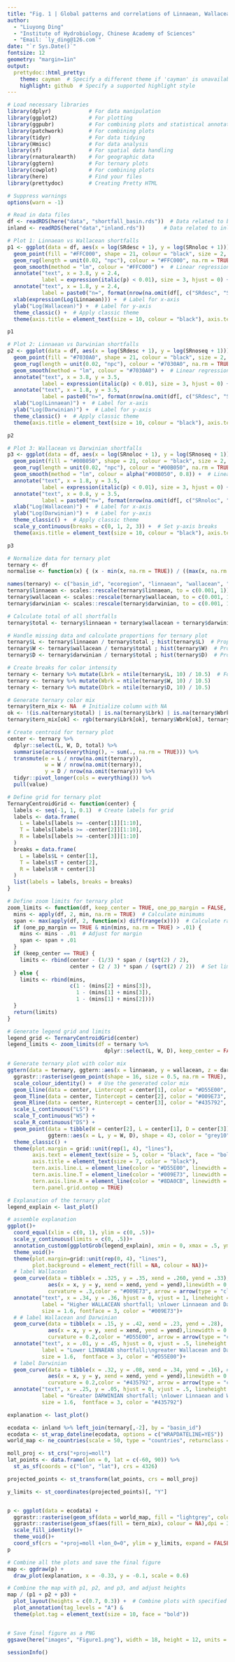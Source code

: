 ---
title: "Fig. 1 | Global patterns and correlations of Linnaean, Wallacean, and Darwinian shortfalls in freshwater fish biodiversity across 3,364 drainage basins"
author: 
  - "Liuyong Ding"
  - "Institute of Hydrobiology, Chinese Academy of Sciences"
  - "Email: `ly_ding@126.com`" 
date: "`r Sys.Date()`"    
fontsize: 12              
geometry: "margin=1in"    
output: 
  prettydoc::html_pretty:
    theme: cayman  # Specify a different theme if 'cayman' is unavailable
    highlight: github  # Specify a supported highlight style
---

```{r setup-libraries}
# Load necessary libraries
library(dplyr)            # For data manipulation
library(ggplot2)          # For plotting
library(ggpubr)           # For combining plots and statistical annotation
library(patchwork)        # For combining plots
library(tidyr)            # For data tidying
library(Hmisc)            # For data analysis
library(sf)               # For spatial data handling
library(rnaturalearth)    # For geographic data
library(ggtern)           # For ternary plots
library(cowplot)          # For combining plots
library(here)             # Find your files
library(prettydoc)        # Creating Pretty HTML

# Suppress warnings
options(warn = -1)
```

```{r}
# Read in data files
df <- readRDS(here("data", "shortfall_basin.rds"))  # Data related to biodiversity shortfalls
inland <- readRDS(here("data","inland.rds"))      # Data related to inland regions

# Plot 1: Linnaean vs Wallacean shortfalls
p1 <- ggplot(data = df, aes(x = log(SRdesc + 1), y = log(SRnoloc + 1))) +
  geom_point(fill = "#FFC000", shape = 21, colour = "black", size = 2, alpha = 0.5, na.rm = TRUE) +  # Scatter plot with customized points
  geom_rug(length = unit(0.02, "npc"), colour = "#FFC000", na.rm = TRUE) +  # Rug plot to show distribution
  geom_smooth(method = "lm", colour = "#FFC000") +  # Linear regression line
  annotate("text", x = 3.8, y = 2.4, 
           label = expression(italic(p) < 0.01), size = 3, hjust = 0) +  # Annotate p-value
  annotate("text", x = 1.8, y = 2.4, 
           label = paste0("n=", format(nrow(na.omit(df[, c("SRdesc", "SRnoloc")])), big.mark = ",", scientific = FALSE)), size = 3, hjust = 0) +  # Annotate sample size
  xlab(expression(Log(Linnaean))) +  # Label for x-axis
  ylab("Log(Wallacean)") +  # Label for y-axis
  theme_classic() +  # Apply classic theme
  theme(axis.title = element_text(size = 10, colour = "black"), axis.text = element_text(size = 9, colour = "black"))  # Customize text size and color

p1

# Plot 2: Linnaean vs Darwinian shortfalls
p2 <- ggplot(data = df, aes(x = log(SRdesc + 1), y = log(SRnoseq + 1))) +
  geom_point(fill = "#7030A0", shape = 21, colour = "black", size = 2, alpha = 0.5, na.rm = TRUE) +  # Scatter plot with customized points
  geom_rug(length = unit(0.02, "npc"), colour = "#7030A0", na.rm = TRUE) +  # Rug plot to show distribution
  geom_smooth(method = "lm", colour = "#7030A0") +  # Linear regression line
  annotate("text", x = 3.8, y = 3.5, 
           label = expression(italic(p) < 0.01), size = 3, hjust = 0) +  # Annotate p-value
  annotate("text", x = 1.8, y = 3.5, 
           label = paste0("n=", format(nrow(na.omit(df[, c("SRdesc", "SRnoseq")])), big.mark = ",", scientific = FALSE)), size = 3, hjust = 0) +  # Annotate sample size
  xlab("Log(Linnaean)") +  # Label for x-axis
  ylab("Log(Darwinian)") +  # Label for y-axis
  theme_classic() +  # Apply classic theme
  theme(axis.title = element_text(size = 10, colour = "black"), axis.text = element_text(size = 9, colour = "black"))  # Customize text size and color

p2

# Plot 3: Wallacean vs Darwinian shortfalls
p3 <- ggplot(data = df, aes(x = log(SRnoloc + 1), y = log(SRnoseq + 1))) +
  geom_point(fill = "#00B050", shape = 21, colour = "black", size = 2, alpha = 0.5, na.rm = TRUE) +  # Scatter plot with customized points
  geom_rug(length = unit(0.02, "npc"), colour = "#00B050", na.rm = TRUE) +  # Rug plot to show distribution
  geom_smooth(method = "lm", colour = alpha("#00B050", 0.8)) +  # Linear regression line
  annotate("text", x = 1.8, y = 3.5, 
           label = expression(italic(p) < 0.01), size = 3, hjust = 0) +  # Annotate p-value
  annotate("text", x = 0.8, y = 3.5, 
           label = paste0("n=", format(nrow(na.omit(df[, c("SRnoloc", "SRnoseq")])), big.mark = ",", scientific = FALSE)), size = 3, hjust = 0) +  # Annotate sample size
  xlab("Log(Wallacean)") +  # Label for x-axis
  ylab("Log(Darwinian)") +  # Label for y-axis
  theme_classic() +  # Apply classic theme
  scale_y_continuous(breaks = c(0, 1, 2, 3)) +  # Set y-axis breaks
  theme(axis.title = element_text(size = 10, colour = "black"), axis.text = element_text(size = 9, colour = "black"))  # Customize text size and color

p3
```

```{r}
# Normalize data for ternary plot
ternary <- df
normalise <- function(x) { (x - min(x, na.rm = TRUE)) / ((max(x, na.rm = TRUE) - min(x, na.rm = TRUE)) + 0.01) }  # Normalization function

names(ternary) <- c("basin_id", "ecoregion", "linnaean", "wallacean", "darwinian")  # Assign meaningful column names
ternary$linnaean <- scales::rescale(ternary$linnaean, to = c(0.001, 1))  # Rescale Linnaean shortfall
ternary$wallacean <- scales::rescale(ternary$wallacean, to = c(0.001, 1))  # Rescale Wallacean shortfall
ternary$darwinian <- scales::rescale(ternary$darwinian, to = c(0.001, 1))  # Rescale Darwinian shortfall

# Calculate total of all shortfalls
ternary$total <- ternary$linnaean + ternary$wallacean + ternary$darwinian

# Handle missing data and calculate proportions for ternary plot
ternary$L <- ternary$linnaean / ternary$total ; hist(ternary$L)  # Proportion of Linnaean shortfall
ternary$W <- ternary$wallacean / ternary$total ; hist(ternary$W)  # Proportion of Wallacean shortfall
ternary$D <- ternary$darwinian / ternary$total ; hist(ternary$D)  # Proportion of Darwinian shortfall

# Create breaks for color intensity
ternary <- ternary %>% mutate(Lbrk = ntile(ternary$L, 10) / 10.5)  # Force breaks between .4 and .8 to reduce color intensity
ternary <- ternary %>% mutate(Wbrk = ntile(ternary$W, 10) / 10.5)
ternary <- ternary %>% mutate(Dbrk = ntile(ternary$D, 10) / 10.5)

# Generate ternary color mix
ternary$tern_mix <- NA  # Initialize column with NA
ok <- !(is.na(ternary$total) | is.na(ternary$Lbrk) | is.na(ternary$Wbrk) | is.na(ternary$Dbrk))
ternary$tern_mix[ok] <- rgb(ternary$Lbrk[ok], ternary$Wbrk[ok], ternary$Dbrk[ok], maxColorValue = 1)  # Ternary color mix

# Create centroid for ternary plot
center <- ternary %>%
  dplyr::select(L, W, D, total) %>%
  summarise(across(everything(), ~ sum(., na.rm = TRUE))) %>%
  transmute(e = L / nrow(na.omit(ternary)), 
            w = W / nrow(na.omit(ternary)), 
            y = D / nrow(na.omit(ternary))) %>%
  tidyr::pivot_longer(cols = everything()) %>%
  pull(value)

# Define grid for ternary plot
TernaryCentroidGrid <- function(center) {
  labels <- seq(-1, 1, 0.1)  # Create labels for grid
  labels <- data.frame(
    L = labels[labels >= -center[1]][1:10], 
    T = labels[labels >= -center[2]][1:10], 
    R = labels[labels >= -center[3]][1:10]
  )
  breaks = data.frame(
    L = labels$L + center[1], 
    T = labels$T + center[2], 
    R = labels$R + center[3]
  )
  list(labels = labels, breaks = breaks)
}

# Define zoom limits for ternary plot
zoom_limits <- function(df, keep_center = TRUE, one_pp_margin = FALSE, center = apply(df, 2, mean, na.rm = TRUE)) {
  mins <- apply(df, 2, min, na.rm = TRUE)  # Calculate minimums
  span <- max(apply(df, 2, function(x) diff(range(x))))  # Calculate range span
  if (one_pp_margin == TRUE & min(mins, na.rm = TRUE) > .01) { 
    mins <- mins - .01  # Adjust for margin
    span <- span + .01
  }
  if (keep_center == TRUE) {
    limits <- rbind(center - (1/3) * span / (sqrt(2) / 2), 
                    center + (2 / 3) * span / (sqrt(2) / 2))  # Set limits around center
  } else {
    limits <- rbind(mins, 
                    c(1 - (mins[2] + mins[3]), 
                      1 - (mins[1] + mins[3]), 
                      1 - (mins[1] + mins[2])))
  }
  return(limits)
}

# Generate legend grid and limits
legend_grid <- TernaryCentroidGrid(center)  
legend_limits <- zoom_limits(df = ternary %>%
                               dplyr::select(L, W, D), keep_center = FALSE, one_pp_margin = FALSE)

```

```{r}
# Generate ternary plot with color mix
ggtern(data = ternary, ggtern::aes(x = linnaean, y = wallacean, z = darwinian, color = tern_mix)) + 
  ggrastr::rasterise(geom_point(shape = 16, size = 0.5, na.rm = TRUE), dpi = 300) +  # Rasterized plot for efficiency
  scale_colour_identity() +  # Use the generated color mix
  geom_Lline(data = center, Lintercept = center[1], color = "#D55E00", size = .2, lty = 2) +  # Add Linnaean line
  geom_Tline(data = center, Tintercept = center[2], color = "#009E73", size = .2, lty = 2) +  # Add Wallacean line
  geom_Rline(data = center, Rintercept = center[3], color = "#435792", size = .2, lty = 2) +  # Add Darwinian line
  scale_L_continuous("LS") +
  scale_T_continuous("WS") +
  scale_R_continuous("DS") +
  geom_point(data = tibble(W = center[2], L = center[1], D = center[3]), 
             ggtern::aes(x = L, y = W, D), shape = 43, color = "grey10", size = 2) +  # Plot centroid point
  theme_classic() + 
  theme(plot.margin = grid::unit(rep(1, 4), "lines"), 
        axis.text = element_text(size = 5, color = "black", face = "bold"), 
        axis.title = element_text(size = 7, color = "black"), 
        tern.axis.line.L = element_line(color = "#D55E00", linewidth = .2), 
        tern.axis.line.T = element_line(color = "#009E73", linewidth = .2), 
        tern.axis.line.R = element_line(color = "#8DA0CB", linewidth = .2),
        tern.panel.grid.ontop = TRUE)

# Explanation of the ternary plot
legend_explain <- last_plot()

```

```{r}
# assemble explanation 
ggplot()+ 
  coord_equal(xlim = c(0, 1), ylim = c(0, .5))+
  scale_y_continuous(limits = c(0, .5))+ 
  annotation_custom(ggplotGrob(legend_explain), xmin = 0, xmax = .5, ymin = 0, ymax = .5)+ 
  theme_void()+
  theme(plot.margin=grid::unit(rep(0, 4), "lines"),
        plot.background = element_rect(fill = NA, colour = NA))+ 
  # label Wallacean 
  geom_curve(data = tibble(x = .325, y = .35, xend = .260, yend = .33),
             aes(x = x, y = y, xend = xend, yend = yend),linewidth = 0.2,
             curvature = .3,color = "#009E73", arrow = arrow(type = "closed", length = unit(0.1, "cm")))+
  annotate("text", x = .34, y = .36, hjust = 0, vjust = 1, lineheight = .9,
           label = "Higher WALLACEAN shortfall; \nlower Linnaean and Darwinian",
           size = 1.6, fontface = 3, color = "#009E73")+
  # # label Wallacean and Darwinian 
  geom_curve(data = tibble(x = .15, y = .42, xend = .23, yend = .28),
             aes(x = x, y = y, xend = xend, yend = yend),linewidth = 0.2,
             curvature = 0.2,color = "#D55E00", arrow = arrow(type = "closed", length = unit(0.1, "cm")))+
  annotate("text", x = .01, y = .45, hjust = 0, vjust = .5, lineheight = .9,
           label = "Lower LINNAEAN shortfall;\ngreater Wallacean and Darwinian",
           size = 1.6,  fontface = 3, color = "#D55E00")+
  # label Darwinian 
  geom_curve(data = tibble(x = .32, y = .08, xend = .34, yend = .16), #x = .45, y = .18, xend = .32, yend = .18
             aes(x = x, y = y, xend = xend, yend = yend),linewidth = 0.2,
             curvature = 0.2,color = "#435792", arrow = arrow(type = "closed", length = unit(0.1, "cm")))+
  annotate("text", x = .25, y = .05, hjust = 0, vjust = .5, lineheight = .9,
           label = "Greater DARWINIAN shortfall; \nlower Linnaean and Wallacean",
           size = 1.6,  fontface = 3, color = "#435792")

explanation <- last_plot()

ecodata <- inland %>% left_join(ternary[,-2], by = "basin_id")
ecodata <- st_wrap_dateline(ecodata, options = c("WRAPDATELINE=YES"))
world_map <- ne_countries(scale = 50, type = "countries", returnclass = "sf")

moll_proj <- st_crs("+proj=moll")
lat_points <- data.frame(lon = 0, lat = c(-60, 90)) %>%
  st_as_sf(coords = c("lon", "lat"), crs = 4326)

projected_points <- st_transform(lat_points, crs = moll_proj)

y_limits <- st_coordinates(projected_points)[, "Y"]


p <- ggplot(data = ecodata) +
  ggrastr::rasterise(geom_sf(data = world_map, fill = "lightgrey", colour = NA),dpi = 300)+
  ggrastr::rasterise(geom_sf(aes(fill = tern_mix), colour = NA),dpi = 300)+
  scale_fill_identity()+
  theme_void()+
  coord_sf(crs = "+proj=moll +lon_0=0", ylim = y_limits, expand = FALSE)
p
```


```{r,fig.width=18/2.54, fig.height=12/2.54}
# Combine all the plots and save the final figure
map <- ggdraw(p) + 
  draw_plot(explanation, x = -0.33, y = -0.1, scale = 0.6)

# Combine the map with p1, p2, and p3, and adjust heights
map / (p1 + p2 + p3) + 
  plot_layout(heights = c(0.7, 0.3)) +  # Combine plots with specified heights
  plot_annotation(tag_levels = "A") & 
  theme(plot.tag = element_text(size = 10, face = "bold"))


# Save final figure as a PNG
ggsave(here("images", "Figure1.png"), width = 18, height = 12, units = "cm", dpi = 300)


```

```{r}
sessionInfo()
```